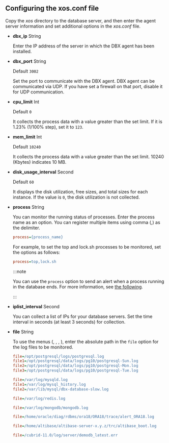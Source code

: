 ## Configuring the xos.conf file

Copy the _xos_ directory to the database server, and then enter the agent server information and set additional options in the _xos.conf_ file.

- **dbx_ip** <span class='type'>String</span>

  Enter the IP address of the server in which the DBX agent has been installed.  

- **dbx_port** <span class='type'>String</span>

  Default `3002`

  Set the port to communicate with the DBX agent. DBX agent can be communicated via UDP. If you have set a firewall on that port, disable it for UDP communication.  

- **cpu_limit** <span class='type'>Int</span>

  Default `0`

  It collects the process data with a value greater than the set limit. If it is 1.23% (1/100% step), set it to `123`.  

- **mem_limit** <span class='type'>Int</span>

  Default `10240`

  It collects the process data with a value greater than the set limit. 10240 (Kbytes) indicates 10 MB.

- **disk_usage_interval** <span class='type'>Second</span>

  Default `60`

  It displays the disk utilization, free sizes, and total sizes for each instance. If the value is `0`, the disk utilization is not collected.

- **process** <span class='type'>String</span>

  You can monitor the running status of processes. Enter the process name as an option. You can register multiple items using comma (,) as the delimiter.

  ```ini title='xos.conf'
  process={process_name}
  ```

  For example, to set the top and lock.sh processes to be monitored, set the options as follows:

  ```ini title='xos.conf'
  process=top,lock.sh
  ```

  :::note

  You can use the `process` option to send an alert when a process running in the database ends. For more information, see [the following](../best-practice-guides/set-db-metric-warning-notice).

  :::

- **iplist_interval** <span class='type'>Second</span>

  You can collect a list of IPs for your database servers. Set the time interval in seconds (at least 3 seconds) for collection.

<InDoc product="postgresql,mysql,redis,mongodb,oracle,altibase,cubrid">

- **file** <span class='type'>String</span>

  To use the <Cmdname sid="side_log" className="uitext" /> menus (<Cmdname sid="side_logTail" className="uitext" />, <Cmdname sid="side_logExplorer" className="uitext" />, <Cmdname sid="side_logSearch" className="uitext" />, <Cmdname sid="side_logSetting" className="uitext" />), enter the absolute path in the `file` option for the log files to be monitored.

  <InDoc product='postgresql'>

  ```ini title='xos.conf'
  file=/opt/postgresql/logs/postgresql.log
  file1=/opt/postgresql/data/logs/pg10/postgresql-Sun.log
  file2=/opt/postgresql/data/logs/pg10/postgresql-Mon.log
  file3=/opt/postgresql/data/logs/pg10/postgresql-Tue.log
  ```

  </InDoc>
  <InDoc product='mysql'>

  ```ini title='xos.conf'
  file=/var/log/mysqld.log
  file1=/var/log/mysql_history.log
  file2=/var/lib/mysql/dbx-database-slow.log
  ```

  </InDoc>
  <InDoc product='redis'>

  ```ini title='xos.conf'
  file=/var/log/redis.log
  ```

  </InDoc>
  <InDoc product='mongodb'>

  ```ini title='xos.conf'
  file=/var/log/mongodb/mongodb.log
  ```

  </InDoc>

  <InDoc product='oracle'>

  ```ini title='xos.conf'
  file=/home/oracle/diag/rdbms/ora18/ORA18/trace/alert_ORA18.log
  ```

  </InDoc>

  <InDoc product='altibase'>

  ```ini title='xos.conf'
  file=/home/altibase/altibase-server-x.y.z/trc/altibase_boot.log
  ```

  </InDoc>

  <InDoc product="cubrid">

  ```ini title='xos.conf'
  file=/cubrid-11.0/log/server/demodb_latest.err
  ```

  </InDoc>

</InDoc>
